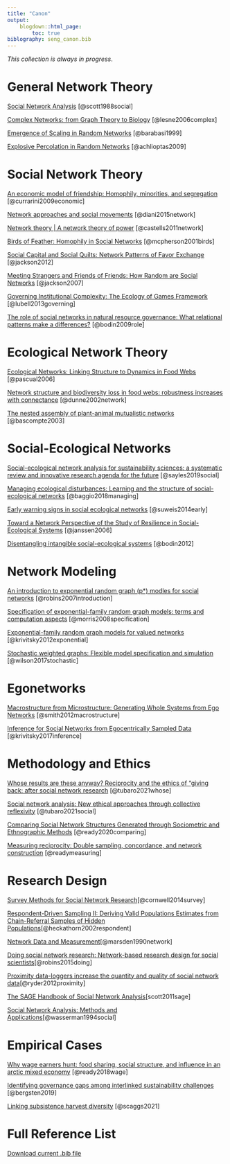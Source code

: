 ```yaml
---
title: "Canon"
output:
    blogdown::html_page:
        toc: true
biblography: seng_canon.bib
---
```


*This collection is always in progress*. 

# General Network Theory 

[Social Network Analysis](https://journals.sagepub.com/doi/pdf/10.1177/0038038588022001007?casa_token=u0IemtO8RKEAAAAA:wKiTVxloaouj7Y4g4ZiACmtQYQ-aHxQZcdLGurJuEihST6vgaBrFXa1V7Ad3zp1cyKhhMdGka7iMTA) [@scott1988social]

[Complex Networks: from Graph Theory to Biology](https://link.springer.com/content/pdf/10.1007/s11005-006-0123-1.pdf) [@lesne2006complex]

[Emergence of Scaling in Random Networks](https://homes.luddy.indiana.edu/jbollen/I501F13/readings/Science-1999-Barabasi-509-12.pdf) [@barabasi1999]

[Explosive Percolation in Random Networks](http://www.uvm.edu/pdodds/files/papers/others/2009/achlioptas2009a.pdf) [@achlioptas2009]

# Social Network Theory 

[An economic model of friendship: Homophily, minorities, and segregation](https://onlinelibrary.wiley.com/doi/pdf/10.3982/ECTA7528?casa_token=gOxDDGfqQJ4AAAAA:54cxVptr1JRmCi3ErwoSs5LrblN8ChoLYB40Tayxl_b4NtsBO5EftAsBg_ZC0xuyPjQttrH4nMZzb_Qz) [@currarini2009economic]

[Network approaches and social movements](https://www.oxfordhandbooks.com/view/10.1093/oxfordhb/9780199678402.001.0001/oxfordhb-9780199678402-e-9) [@diani2015network]

[Network theory | A network theory of power](https://ijoc.org/index.php/ijoc/article/view/1136/553) [@castells2011network]

[Birds of Feather: Homophily in Social Networks](https://www.annualreviews.org/doi/pdf/10.1146/annurev.soc.27.1.415) [@mcpherson2001birds]

[Social Capital and Social Quilts: Network Patterns of Favor Exchange](http://citeseerx.ist.psu.edu/viewdoc/download?doi=10.1.1.154.2629&rep=rep1&type=pdf) [@jackson2012]

[Meeting Strangers and Friends of Friends: How Random are Social Networks](http://citeseerx.ist.psu.edu/viewdoc/download?doi=10.1.1.84.8381&rep=rep1&type=pdf) [@jackson2007]

[Governing Institutional Complexity: The Ecology of Games Framework](https://onlinelibrary.wiley.com/doi/pdf/10.1111/psj.12028?casa_token=qidLJtKNYLgAAAAA%3AdDWTYUMb1oFzVHiOegyTcFPZjv7D9qFElERhqwvd3LqH7pKuuYdZFWOQkUyhVS5dBPxY5WoopfypIpk) [@lubell2013governing]  

[The role of social networks in natural resource governance: What relational patterns make a differences?](https://www.stockholmresiliencecenter.org/download/18.5ce3bd8012d79a5929580003005/Bodin+and+Crona+2009_Social+networks+in+NRM+review.pdf) [@bodin2009role]

# Ecological Network Theory 

[Ecological Networks: Linking Structure to Dynamics in Food Webs](https://books.google.com/books?hl=en&lr=&id=YpQRDAAAQBAJ&oi=fnd&pg=PP1&ots=K642d6Yw6X&sig=jYbQ1ORGpkloo8l3dxWSLaRB0fI#v=onepage&q&f=false) [@pascual2006]

[Network structure and biodiversity loss in food webs: robustness increases with connectance](https://onlinelibrary.wiley.com/doi/abs/10.1046/j.1461-0248.2002.00354.x) [@dunne2002network]

[The nested assembly of plant-animal mutualistic networks](https://www.pnas.org/content/pnas/100/16/9383.full.pdf) [@bascompte2003]

# Social-Ecological Networks

[Social-ecological network analysis for sustainability sciences: a systematic review and innovative research agenda for the future](https://iopscience.iop.org/article/10.1088/1748-9326/ab2619/pdf) [@sayles2019social]

[Managing ecological disturbances: Learning and the structure of social-ecological networks](https://www.sciencedirect.com/science/article/pii/S1364815217313075/pdfft?casa_token=V6jbplf111wAAAAA:SLSMw9lKHtWf8yefTzdNPWGDyilN8woe7zp-78fuRtSW8yTkZXf4BNEku0RCYTOTqp-ZJZXnNg&md5=afeb4de4cb5f0c326cd4aec2cc178778&pid=1-s2.0-S1364815217313075-main.pdf) [@baggio2018managing]

[Early warning signs in social ecological networks](https://journals.plos.org/plosone/article/file?id=10.1371/journal.pone.0101851&type=printable) [@suweis2014early]

[Toward a Network Perspective of the Study of Resilience in Social-Ecological Systems](https://www.ecologyandsociety.org/vol11/iss1/art15/ES-2005-1462.pdf) [@janssen2006]

[Disentangling intangible social-ecological systems](http://explorer.bee.oregonstate.edu/Topic/InfluenceNetworks/Documents/DisentanglingIntangibleSES.pdf) [@bodin2012]

# Network Modeling 

[An introduction to exponential random graph (p*) modles for social networks](https://pdf.sciencedirectassets.com/271850/1-s2.0-S0378873307X01060/1-s2.0-S0378873306000372/main.pdf?X-Amz-Security-Token=IQoJb3JpZ2luX2VjEMH%2F%2F%2F%2F%2F%2F%2F%2F%2F%2FwEaCXVzLWVhc3QtMSJGMEQCICb1ZS8KkZQ54LeB5W7pPqe2FnE%2Bzjf08%2FbFmT5KLZQnAiBensC83e1xEpyULJxVk9WnutGvTYbTF%2B%2FA7eN5YTuvvCqDBAiq%2F%2F%2F%2F%2F%2F%2F%2F%2F%2F8BEAQaDDA1OTAwMzU0Njg2NSIMHLjlZ6qONEO0rCaZKtcDRIcNPH5G9OsVQZoTvmWOOZuZZQ%2BLUIS1Rj9ChH2Cf7G1xTNOH%2BifKjWZmMJSI7B%2FylUisEbJxdoTst2ioY1%2BbdlV2ExCKhq3VYPCrO7JvTnYZ4jWaQcEHydm91Bp1uzJwxbMTueWM64AL%2Bi3mEW%2FHFKjPoyk6BqUK0p%2B5bALCGHYQh%2BxSpPvOsR4htIsbGDpERzpglydU7DGVkRyZ5UW88zaRnnZRTXcVnRXx98OKa40n8p1DcyrVpCNIippLAuntpmEHvQCu%2BcZgDe8mfGT%2BFOLDp8yrkDR4MPrZhVOoU2NgK08g8nFYsIGYPA4yJKNpnHODSZveB%2F%2FMctP6FuDAQEZ9wwtXUl1n%2FQzY97NbkFbNHkvLQKNGSVEKBKcDdSUDNE1NvnBsZJy4j%2BV2qjsiQLGGq1UQGGvK%2FhW71x3Lz%2F2rvpox9a7v%2FH8NYHnT%2FHB8sCLHjZV0%2F5ujtT78horTM7ovssfefiB7Dd2sN5%2BC1zw2%2BjPx1UZTzoES%2BFteVqBupecYzPteQlWiL5O9yHsGRR0ia2wk6vo62alBZdfIN7HQzck%2BilkNHJlrh%2Fh%2FUix%2BckZ1RhUI2MQmrlXaOWRyebuMIRAwSNyhjNCU%2BiI4iXyz2k174LcMMGC840GOqYB3PentLFjjgMXZhAy7qBToDaa%2BLzX8TpNpMqSjslSqBrE%2BNhKv3z2HlTKLNLJ7uIf0P9rn0%2BaXVjt4TzxyplTjNv1thS3DYOATNobecs7JMjGJcRmiM1Kxtah2qqaaTqLvG%2F1ShkWRBeatOrdZbylYsdHHcGqQAkFr8vnq48FUQOfFwV7BS1ke1C6jAwTMdacJNPrmCJEKdVruLxqMYcWS4NwuJpT4g%3D%3D&X-Amz-Algorithm=AWS4-HMAC-SHA256&X-Amz-Date=20211217T172011Z&X-Amz-SignedHeaders=host&X-Amz-Expires=300&X-Amz-Credential=ASIAQ3PHCVTYQDXNYKML%2F20211217%2Fus-east-1%2Fs3%2Faws4_request&X-Amz-Signature=60bbc468687acfff69ed0d837d921c7e79c682c844cee8c4aea5b707ffa59069&hash=58dbdfdd6c4e846dba7a0bd3d331096579d8bd200a95cfb6754aa3d25c88783f&host=68042c943591013ac2b2430a89b270f6af2c76d8dfd086a07176afe7c76c2c61&pii=S0378873306000372&tid=spdf-86738f18-1d9c-4dc1-bf8d-a193a9689e57&sid=728f9b2a871f7341802b02231807f7b4a000gxrqa&type=client) [@robins2007introduction]

[Specification of exponential-family random graph models: terms and computation aspects](https://www.ncbi.nlm.nih.gov/pmc/articles/PMC2481518/pdf/nihms-54862.pdf) [@morris2008specification]

[Exponential-family random graph models for valued networks](https://www.ncbi.nlm.nih.gov/pmc/articles/PMC3964598/pdf/nihms469413.pdf) [@krivitsky2012exponential]

[Stochastic weighted graphs: Flexible model specification and simulation](https://pdf.sciencedirectassets.com/271850/1-s2.0-S0378873316X00068/1-s2.0-S0378873315300083/main.pdf?X-Amz-Security-Token=IQoJb3JpZ2luX2VjEMH%2F%2F%2F%2F%2F%2F%2F%2F%2F%2FwEaCXVzLWVhc3QtMSJIMEYCIQCxLpGP4O7PlesYvtEC2BH4ymD2F6GZtSOoo6JEHN%2F07QIhAJN7PYp8R6b6Zblp5O%2FLY4wbaWInoH%2ByrRjxikgxJcYyKoMECKr%2F%2F%2F%2F%2F%2F%2F%2F%2F%2FwEQBBoMMDU5MDAzNTQ2ODY1Igxbd4yScVCt8M54etMq1wOdMdbmTGVa2XdD0Rl6Hk78W8NSIlcC8pA7avp5%2BaWIgVFVboOq2N223yg2Q%2BH%2F%2BmndEyDm9oGhyxTZJo3ycL2waiTpJPfKwne4mwJdKW86Y7PWec24oigKQrnqcATePR38VJLURn61a8Zhigy5Ks0R15BuckwGDF3yEjJv14ICPDYmbpJxae6m0ESg5zeKppc7zri3i29PbYX3xKRwilFFEMu0rOfSd15jbRagQXbATr3seb5KiOdfkMqduxTIy3RQfQfO57BW%2FW%2BoAWuJr3WCNz%2FmvXZc6w4bkt4oI6BCeiKvQeW9Kiu4HN8n3mUprYowypVoSPaG7BfjgGA3wfX9u98d1KbdhJbVIWLHCq4%2FS%2BezwPC1sumCxDjMg%2FsnYk%2FqQAig%2BbX1E9Bt2uUdEQkJ6bR8%2BsZ%2Fwp%2FkZQSPXFBmxt4Uiefy8GcTU8OzTUr1JWK47lAarfvDq6rkEErAmTiU1u7LWDUKjzCd5IuATlKteqj8qZunyslNmfJ%2B7fiJ%2BjwSS007vb%2FuqRRjpKD%2Fa31jkXMPFHIYGYT%2FEYsMnqiqiIwzyX581LbUqQYXlIECuVBcH9817pK%2BdEd17McvmpLJrWYUYmyz8TnyxFd00o2YKC4EUbFeqy4wzYHzjQY6pAEyzpuy4ObCh%2F%2Fwz2nL75eQGI0W2ZHrpMqRycrOQAenujBNLmhhz0bLN4pK2vZGpHYAbVnUgA703l951bB%2B5IFaKnXV%2BrTu8VAB9Mhrz87AyHN4ivX3JF5NXddy6rtC8NmOLC8L9vfle0TY%2Bnf59Fzjq1gRNpmFamqgfl66JDFMK%2FDOQQI5QrOXTjZY04IbqG4lVZ6noYGgif05Hop9xOeyLCcPcA%3D%3D&X-Amz-Algorithm=AWS4-HMAC-SHA256&X-Amz-Date=20211217T180228Z&X-Amz-SignedHeaders=host&X-Amz-Expires=300&X-Amz-Credential=ASIAQ3PHCVTYRGMRDSES%2F20211217%2Fus-east-1%2Fs3%2Faws4_request&X-Amz-Signature=1c12d90d58f43ad73429b33e07e7555717a50a32d9618ddfcd82f3ead578a7c2&hash=3fe5831c7dfa495ba521f045134d9e6734a954999bad99ef26ae258637924653&host=68042c943591013ac2b2430a89b270f6af2c76d8dfd086a07176afe7c76c2c61&pii=S0378873315300083&tid=spdf-2e3d8d05-ca5d-402f-b482-a59348d43ad4&sid=728f9b2a871f7341802b02231807f7b4a000gxrqa&type=client) [@wilson2017stochastic]

# Egonetworks

[Macrostructure from Microstructure: Generating Whole Systems from Ego Networks](https://www.ncbi.nlm.nih.gov/pmc/articles/PMC4203462/) [@smith2012macrostructure]

[Inference for Social Networks from Egocentrically Sampled Data](https://www.ncbi.nlm.nih.gov/pmc/articles/PMC5737754/pdf/nihms901911.pdf) [@krivitsky2017inference]

# Methodology and Ethics

[Whose results are these anyway? Reciprocity and the ethics of "giving back: after social network research](https://core.ac.uk/reader/265350790) [@tubaro2021whose]

[Social network analysis: New ethical approaches through collective reflexivity](https://www.sciencedirect.com/science/article/pii/S0378873320301003?casa_token=pVOoyX_AnMwAAAAA:kPlJa7CLkDBDlHFAkvTsl_kGqUHHJfidcD9Ub9WHUHk02cT_18PsviZgyEVTOfK2nOorAOpvHIc) [@tubaro2021social]

[Comparing Social Network Structures Generated through Sociometric and Ethnographic Methods](https://journals.sagepub.com/doi/10.1177/1525822X20945499) [@ready2020comparing]

[Measuring reciprocity: Double sampling, concordance, and network construction]() [@readymeasuring]

# Research Design   

[Survey Methods for Social Network Research](https://onlinelibrary.wiley.com/doi/abs/10.1002/9781118594629.ch11)[@cornwell2014survey]

[Respondent-Driven Sampling II: Deriving Valid Populations Estimates from Chain-Referral Samples of Hidden Populations](https://academic.oup.com/socpro/article-abstract/49/1/11/1664491?redirectedFrom=PDF&casa_token=Pm9tGjYDd2MAAAAA:jGWGg_pus3gdLYbidmfxm5hSzVq77oHT-mMScLAz_hn5jQomyjCpw2n550YFBZFb4J5aPqDw5s0X_A)[@heckathorn2002respondent]

[Network Data and Measurement](https://citeseerx.ist.psu.edu/viewdoc/download?doi=10.1.1.1069.8580&rep=rep1&type=pdf)[@marsden1990network]

[Doing social network research: Network-based research design for social scientists](https://books.google.com/books?hl=en&lr=&id=GsKICwAAQBAJ&oi=fnd&pg=PP1&dq=robins+research+design+networks&ots=WsMYTrpxWi&sig=4PtLCw1VHezWdPCcZnXkzI_OXh8#v=onepage&q=robins%20research%20design%20networks&f=false)[@robins2015doing]

[Proximity data-loggers increase the quantity and quality of social network data](https://royalsocietypublishing.org/doi/full/10.1098/rsbl.2012.0536)[@ryder2012proximity]

[The SAGE Handbook of Social Network Analysis](https://books.google.com/books?hl=en&lr=&id=2chSmLzClXgC&oi=fnd&pg=PP1&dq=scott+carrington+social+network&ots=GVSbP3qEwt&sig=rSdPe7Sh6CkdrtMZD_8fLk7PwyE#v=onepage&q=scott%20carrington%20social%20network&f=false)[scott2011sage]

[Social Network Analysis: Methods and Applications](https://books.google.com/books?hl=en&lr=&id=CAm2DpIqRUIC&oi=fnd&pg=PR21&dq=wasserman+and+faust&ots=HxLprc3HOd&sig=nA2JZzYaM4c_wbdeEoWkHMD4-JM#v=onepage&q=wasserman%20and%20faust&f=false)[@wasserman1994social]


# Empirical Cases 

[Why wage earners hunt: food sharing, social structure, and influence in an arctic mixed economy](http://eprints.lse.ac.uk/86516/1/Power_Why%20wage%20earners%20hunt_2018.pdf) [@ready2018wage]

[Identifying governance gaps among interlinked sustainability challenges](https://www.sciencedirect.com/science/article/pii/S1462901118303010/pdfft?isDTMRedir=true&download=true) [@bergsten2019]

[Linking subsistence harvest diversity](https://pubmed.ncbi.nlm.nih.gov/33554415/) [@scaggs2021]



# Full Reference List

[Download current .bib file](/content/seng_canon.bib)

